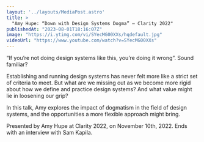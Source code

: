 ```yaml
---
layout: '../layouts/MediaPost.astro'
title: >
  "Amy Hupe: “Down with Design Systems Dogma” — Clarity 2022"
publishedAt: "2023-08-01T18:16:07Z"
image: "https://i.ytimg.com/vi/SYecMG00XXs/hqdefault.jpg"
videoUrl: "https://www.youtube.com/watch?v=SYecMG00XXs"
---
```

“If you’re not doing design systems like this, you’re doing it wrong”. Sound familiar?

Establishing and running design systems has never felt more like a strict set of criteria to meet. But what are we missing out as we become more rigid about how we define and practice design systems? And what value might lie in loosening our grip?

In this talk, Amy explores the impact of dogmatism in the field of design systems, and the opportunities a more flexible approach might bring.

Presented by Amy Hupe at Clarity 2022, on November 10th, 2022. Ends with an interview with Sam Kapila.

